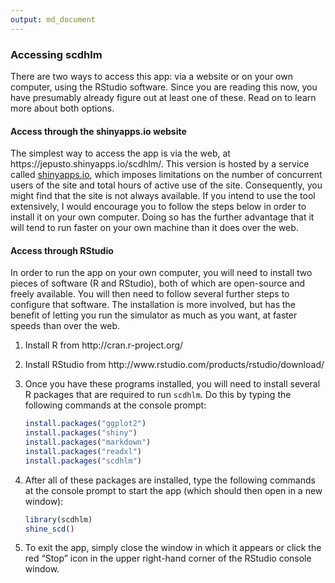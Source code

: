 ```yaml
---
output: md_document
---
```


### Accessing scdhlm

There are two ways to access this app: via a website or on your own computer, using the RStudio software. Since you are reading this now, you have presumably already figure out at least one of these. Read on to learn more about both options.

#### Access through the shinyapps.io website

The simplest way to access the app is via the web, at https://jepusto.shinyapps.io/scdhlm/. This version is hosted by a service called [shinyapps.io](https://www.shinyapps.io/), which imposes limitations on the number of concurrent users of the site and total hours of active use of the site. Consequently, you might find that the site is not always available. If you intend to use the tool extensively, I would encourage you to follow the steps below in order to install it on your own computer. Doing so has the further advantage that it will tend to run faster on your own machine than it does over the web. 

#### Access through RStudio

In order to run the app on your own computer, you will need to install two pieces of software (R and RStudio), both of which are open-source and freely available. You will then need to follow several further steps to configure that software. The installation is more involved, but has the benefit of letting you run the simulator as much as you want, at faster speeds than over the web. 

1. Install R from http://cran.r-project.org/
2. Install RStudio from http://www.rstudio.com/products/rstudio/download/
3. Once you have these programs installed, you will need to install several R packages that are required to run `scdhlm`. Do this by typing the following commands at the console prompt:

    ```r
    install.packages("ggplot2")
    install.packages("shiny")
    install.packages("markdown")
    install.packages("readxl")
    install.packages("scdhlm")
    ```

4. After all of these packages are installed, type the following commands at the console prompt to start the app (which should then open in a new window):

    ```r
    library(scdhlm)
    shine_scd()
    ```

5. To exit the app, simply close the window in which it appears or click the red "Stop" icon in the upper right-hand corner of the RStudio console window.
